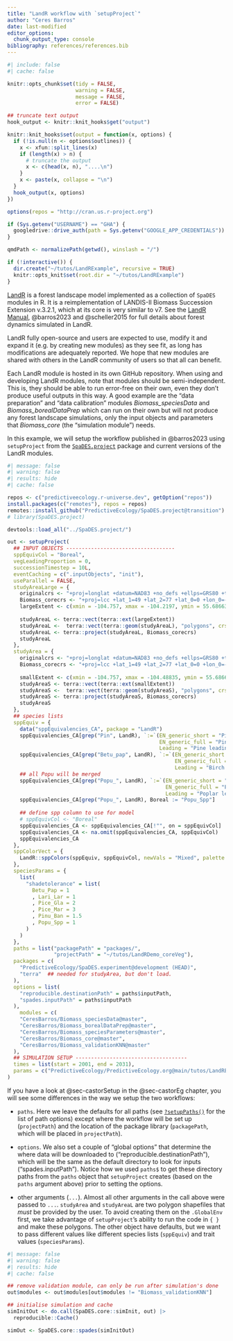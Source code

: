```yaml
---
title: "LandR workflow with `setupProject`"
author: "Ceres Barros"
date: last-modified
editor_options:
  chunk_output_type: console
bibliography: references/references.bib
---
```


```r
#| include: false
#| cache: false

knitr::opts_chunk$set(tidy = FALSE, 
                      warning = FALSE, 
                      message = FALSE, 
                      error = FALSE)

## truncate text output
hook_output <- knitr::knit_hooks$get("output")

knitr::knit_hooks$set(output = function(x, options) {
  if (!is.null(n <- options$outlines)) {
    x <- xfun::split_lines(x)
    if (length(x) > n) {
      # truncate the output
      x <- c(head(x, n), "....\n")
    }
    x <- paste(x, collapse = "\n")
  }
  hook_output(x, options)
})

options(repos = "http://cran.us.r-project.org")

if (Sys.getenv("USERNAME") == "GHA") {
  googledrive::drive_auth(path = Sys.getenv("GOOGLE_APP_CREDENTIALS"))
}

qmdPath <- normalizePath(getwd(), winslash = "/")

if (!interactive()) { 
  dir.create("~/tutos/LandRExample", recursive = TRUE)
  knitr::opts_knit$set(root.dir = "~/tutos/LandRExample")
}
```

[LandR](https://landr-manual.predictiveecology.org/) is a forest
landscape model implemented as a collection of `SpaDES` modules in R. It
is a reimplementation of LANDIS-II Biomass Succession Extension v.3.2.1,
which at its core is very similar to v7. See the [LandR
Manual](https://landr-manual.predictiveecology.org/), @barros2023 and
@scheller2015 for full details about forest dynamics simulated in LandR.

LandR fully open-source and users are expected to use, modify it and
expand it (e.g. by creating new modules) as they see fit, as long has
modifications are adequately reported. We hope that new modules are
shared with others in the LandR community of users so that all can
benefit.

Each LandR module is hosted in its own GitHub repository. When using and
developing LandR modules, note that modules should be semi-independent.
This is, they should be able to run error-free on their own, even they
don't produce useful outputs in this way. A good example are the "data
preparation" and "data calibration" modules *Biomass_speciesData* and
*Biomass_borealDataPrep* which can run on their own but will not produce
any forest landscape simulations, only the input objects and parameters
that *Biomass_core* (the "simulation module") needs.

In this example, we will setup the workflow published in @barros2023
using `setupProject` from the
[`SpaDES.project`](https://spades-project.predictiveecology.org/)
package and current versions of the LandR modules.



```r
#| message: false
#| warning: false
#| results: hide
#| cache: false 

repos <- c("predictiveecology.r-universe.dev", getOption("repos"))
install.packages(c("remotes"), repos = repos)
remotes::install_github("PredictiveEcology/SpaDES.project@transition")
# library(SpaDES.project)

devtools::load_all("../SpaDES.project/")

out <- setupProject(
  ## INPUT OBJECTS -----------------------------------
  sppEquivCol = "Boreal",
  vegLeadingProportion = 0,
  successionTimestep = 10L,
  eventCaching = c(".inputObjects", "init"),
  useParallel = FALSE,
  studyAreaLarge = {
    originalcrs <- "+proj=longlat +datum=NAD83 +no_defs +ellps=GRS80 +towgs84=0,0,0"
    Biomass_corecrs <- "+proj=lcc +lat_1=49 +lat_2=77 +lat_0=0 +lon_0=-95 +x_0=0 +y_0=0 +datum=NAD83 +units=m +no_defs +ellps=GRS80 +towgs84=0,0,0"
    largeExtent <- c(xmin = -104.757, xmax = -104.2197, ymin = 55.68663, ymax = 56.20319)
    
    studyAreaL <- terra::vect(terra::ext(largeExtent))
    studyAreaL <-  terra::vect(terra::geom(studyAreaL), "polygons", crs = originalcrs, atts = data.frame(id = 1:length(studyAreaL)))
    studyAreaL <- terra::project(studyAreaL, Biomass_corecrs)
    studyAreaL
  },
  studyArea = {
    originalcrs <- "+proj=longlat +datum=NAD83 +no_defs +ellps=GRS80 +towgs84=0,0,0"
    Biomass_corecrs <- "+proj=lcc +lat_1=49 +lat_2=77 +lat_0=0 +lon_0=-95 +x_0=0 +y_0=0 +datum=NAD83 +units=m +no_defs +ellps=GRS80 +towgs84=0,0,0"
    
    smallExtent <- c(xmin = -104.757, xmax = -104.48835, ymin = 55.68663, ymax = 55.94491)
    studyAreaS <- terra::vect(terra::ext(smallExtent))
    studyAreaS <-  terra::vect(terra::geom(studyAreaS), "polygons", crs = originalcrs, atts = data.frame(id = 1:length(studyAreaS)))
    studyAreaS <- terra::project(studyAreaS, Biomass_corecrs)
    studyAreaS
  },
  ## species lists
  sppEquiv = {
    data("sppEquivalencies_CA", package = "LandR")
    sppEquivalencies_CA[grep("Pin", LandR), `:=`(EN_generic_short = "Pine",
                                                 EN_generic_full = "Pine",
                                                 Leading = "Pine leading")]
    sppEquivalencies_CA[grep("Betu_pap", LandR), `:=`(EN_generic_short = "Birch",
                                                      EN_generic_full = "Birch",
                                                      Leading = "Birch leading")]
    ## all Popu will be merged
    sppEquivalencies_CA[grep("Popu_", LandR), `:=`(EN_generic_short = "Poplar",
                                                   EN_generic_full = "Poplar",
                                                   Leading = "Poplar leading")]
    sppEquivalencies_CA[grep("Popu_", LandR), Boreal := "Popu_Spp"]
    
    ## define spp column to use for model
    # sppEquivCol <- "Boreal"
    sppEquivalencies_CA <- sppEquivalencies_CA[!"", on = sppEquivCol]
    sppEquivalencies_CA <- na.omit(sppEquivalencies_CA, sppEquivCol)
    sppEquivalencies_CA
  },
  sppColorVect = {
    LandR::sppColors(sppEquiv, sppEquivCol, newVals = "Mixed", palette = "Accent")
  },
  speciesParams = {
    list(
      "shadetolerance" = list(
        Betu_Pap = 1
        , Lari_Lar = 1
        , Pice_Gla = 2
        , Pice_Mar = 3
        , Pinu_Ban = 1.5
        , Popu_Spp = 1
      )
    )
  },
  paths = list("packagePath" = "packages/",
               "projectPath" = "~/tutos/LandRDemo_coreVeg"),
  packages = c(
    "PredictiveEcology/SpaDES.experiment@development (HEAD)",
    "terra"  ## needed for studyArea, but don't load.
  ),
  options = list(
    "reproducible.destinationPath" = paths$inputPath,
    "spades.inputPath" = paths$inputPath
  ),
    modules = c(
    "CeresBarros/Biomass_speciesData@master",
    "CeresBarros/Biomass_borealDataPrep@master",
    "CeresBarros/Biomass_speciesParameters@master",
    "CeresBarros/Biomass_core@master",
    "CeresBarros/Biomass_validationKNN@master"
  ),
  ## SIMULATION SETUP ------------------------------------
  times = list(start = 2001, end = 2031),
  params = c("PredictiveEcology/PredictiveEcology.org@main/tutos/LandRExample/params.R")
)
```

If you have a look at @sec-castorSetup in the @sec-castorEg chapter, you
will see some differences in the way we setup the two workflows:

-   `paths`. Here we leave the defaults for all paths (see
    [`?setupPaths()`](https://spades-project.predictiveecology.org/reference/setup.html)
    for the list of path options) except where the workflow will be set
    up (`projectPath`) and the location of the package library
    (`packagePath`, which will be placed in `projectPath`).

-   `options`. We also set a couple of "global options" that determine
    the where data will be downloaded to
    ("reproducible.destinationPath"), which will be the same as the
    default directory to look for inputs ("spades.inputPath"). Notice
    how we used `paths$` to get these directory paths from the `paths`
    object that `setupProject` creates (based on the `paths` argument
    above) prior to setting the options.

-   other arguments (`...`). Almost all other arguments in the call
    above were passed to `...`. `studyArea` and `studyAreaL` are two
    polygon shapefiles that *must* be provided by the user. To avoid
    creating them on the `.GlobalEnv` first, we take advantage of
    `setupProject`'s ability to run the code in `{ }` and make these
    polygons. The other object have defaults, but we want to pass
    different values like different species lists (`sppEquiv`) and trait
    values (`speciesParams`).

```r
#| message: false
#| warning: false
#| results: hide
#| cache: false 

## remove validation module, can only be run after simulation's done
out$modules <- out$modules[out$modules != "Biomass_validationKNN"]  

## initialise simulation and cache
simInitOut <- do.call(SpaDES.core::simInit, out) |>
  reproducible::Cache()

simOut <- SpaDES.core::spades(simInitOut)
```
